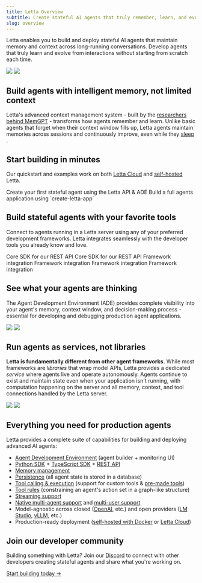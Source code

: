 ```yaml
---
title: Letta Overview
subtitle: Create stateful AI agents that truly remember, learn, and evolve.
slug: overview
---
```


Letta enables you to build and deploy stateful AI agents that maintain memory and context across long-running conversations. Develop agents that truly learn and evolve from interactions without starting from scratch each time.

<img className="light" src="/images/platform_overview.png" />
<img className="dark" src="/images/platform_overview_dark.png" />

## Build agents with intelligent memory, not limited context

Letta's advanced context management system - built by the [researchers behind MemGPT](https://www.letta.com/research) - transforms how agents remember and learn. Unlike basic agents that forget when their context window fills up, Letta agents maintain memories across sessions and continuously improve, even while they [sleep](/guides/agents/sleep-time-agents) <Icon icon="fa-light fa-snooze"/>.

## Start building in minutes

Our quickstart and examples work on both [Letta Cloud](/guides/cloud) and [self-hosted](/guides/selfhosting) Letta.

<CardGroup>
<Card
    title="Developer quickstart"
    icon="fa-sharp fa-light fa-bolt"
    iconPosition="left"
    href="/quickstart"
>
Create your first stateful agent using the Letta API & ADE
</Card>
<Card
    title="Starter kits"
    icon="fa-sharp fa-light fa-square-code"
    iconPosition="left"
    href="https://github.com/letta-ai/create-letta-app"
>
Build a full agents application using `create-letta-app`
</Card>
</CardGroup>

## Build stateful agents with your favorite tools

Connect to agents running in a Letta server using any of your preferred development frameworks. Letta integrates seamlessly with the developer tools you already know and love.

<CardGroup cols={2}>
<Card
    title="TypeScript (Node.js)"
    icon="fa-brands node-js"
    iconPosition="left"
    href="https://github.com/letta-ai/letta-node"
>
Core SDK for our REST API
</Card>
<Card
    title="Python"
    icon="fa-brands python"
    iconPosition="left"
    href="https://github.com/letta-ai/letta-python"
>
Core SDK for our REST API
</Card>
<Card
    title="Vercel AI SDK"
    icon="fa-sharp fa-solid sparkles"
    iconPosition="left"
    href="https://ai-sdk.dev/providers/community-providers/letta"
>
Framework integration
</Card>
<Card
    title="Next.js"
    icon="fa-brands js"
    iconPosition="left"
    href="https://www.npmjs.com/package/@letta-ai/letta-nextjs"
>
Framework integration
</Card>
<Card
    title="React"
    icon="fa-brands react"
    iconPosition="left"
    href="https://www.npmjs.com/package/@letta-ai/letta-react"
>
Framework integration
</Card>
<Card
    title="Flask"
    icon="fa-solid fa-flask"
    iconPosition="left"
    href="https://github.com/letta-ai/letta-flask"
>
Framework integration
</Card>
</CardGroup>

## See what your agents are thinking

The Agent Development Environment (ADE) provides complete visibility into your agent's memory, context window, and decision-making process - essential for developing and debugging production agent applications.

<img className="w-300 light" src="https://raw.githubusercontent.com/letta-ai/letta/refs/heads/main/assets/example_ade_screenshot_light.png" />
<img className="w-300 dark" src="https://raw.githubusercontent.com/letta-ai/letta/refs/heads/main/assets/example_ade_screenshot.png" />

## Run agents as services, not libraries

**Letta is fundamentally different from other agent frameworks.** While most frameworks are *libraries* that wrap model APIs, Letta provides a dedicated *service* where agents live and operate autonomously. Agents continue to exist and maintain state even when your application isn't running, with computation happening on the server and all memory, context, and tool connections handled by the Letta server.

<img className="light" src="/images/platform_system.png" />
<img className="dark" src="/images/platform_system_dark.png" />

## Everything you need for production agents

Letta provides a complete suite of capabilities for building and deploying advanced AI agents:

* <Icon icon="fa-sharp fa-solid fa-browser" /> [Agent Development Environment](/agent-development-environment) (agent builder + monitoring UI)
* <Icon icon="brands fa-python" /> [Python SDK](/api-reference/overview) + <Icon icon="brands fa-js" /> [TypeScript SDK](/api-reference/overview) + [REST API](/api-reference/overview)
* <Icon icon="fa-sharp fa-solid fa-brain-circuit" /> [Memory management](/guides/agents/memory)
* <Icon icon="fa-solid fa-database" /> [Persistence](/guides/agents/overview#agents-vs-threads) (all agent state is stored in a database)
* <Icon icon="fa-sharp fa-solid fa-square-terminal" /> [Tool calling & execution](/guides/agents/tools) (support for custom tools & [pre-made tools](/guides/agents/composio))
* <Icon icon="fa-sharp fa-solid fa-code-fork" /> [Tool rules](/guides/agents/tool-rules) (constraining an agent's action set in a graph-like structure)
* <Icon icon="fa-sharp fa-solid fa-message-dots" /> [Streaming support](/guides/agents/streaming)
* <Icon icon="fa-sharp fa-solid fa-people-group" /> [Native multi-agent support](/guides/agents/multi-agent) and [multi-user support](/guides/agents/multi-user)
* <Icon icon="fa-sharp fa-solid fa-globe" /> Model-agnostic across closed ([OpenAI](/guides/server/providers/openai), etc.) and open providers ([LM Studio](/guides/server/providers/lmstudio), [vLLM](/guides/server/providers/vllm), etc.)
* <Icon icon="fa-sharp fa-solid fa-rocket" /> Production-ready deployment ([self-hosted with Docker](/quickstart/docker) or [Letta Cloud](/quickstart/cloud))

## Join our developer community

Building something with Letta? Join our [Discord](https://discord.gg/letta) to connect with other developers creating stateful agents and share what you're working on.

[Start building today →](/quickstart)
